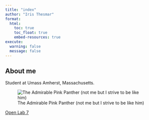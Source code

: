 ```yaml
---
title: "index"
author: "Iris Thesmar"
format:
  html:
    toc: true
    toc_float: true
    embed-resources: true
execute: 
  warning: false
  message: false
---
```


## About me

Student at Umass Amherst, Massachusetts.

![The Admirable Pink Panther (not me but I strive to be like him)](Pink_Panther.png)

[Open Lab 7](https://ood.unity.rc.umass.edu/rnode/gpu048.unity.rc.umass.edu/38199/files/test/Lab%207%20Iris%20Thesmar.html)

